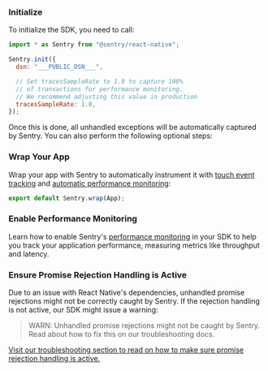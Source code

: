 ### Initialize

To initialize the SDK, you need to call:

```javascript {filename:App.js}
import * as Sentry from "@sentry/react-native";

Sentry.init({
  dsn: "___PUBLIC_DSN___",

  // Set tracesSampleRate to 1.0 to capture 100%
  // of transactions for performance monitoring.
  // We recommend adjusting this value in production
  tracesSampleRate: 1.0,
});
```

Once this is done, all unhandled exceptions will be automatically captured by Sentry. You can also perform the following optional steps:

### Wrap Your App

Wrap your app with Sentry to automatically instrument it with [touch event tracking](/platforms/react-native/touchevents/) and [automatic performance monitoring](/platforms/react-native/performance/instrumentation/automatic-instrumentation/):

```javascript {filename:App.js}
export default Sentry.wrap(App);
```

### Enable Performance Monitoring

Learn how to enable Sentry's [performance monitoring](/platforms/react-native/performance/) in your SDK to help you track your application performance, measuring metrics like throughput and latency.

### Ensure Promise Rejection Handling is Active

Due to an issue with React Native's dependencies, unhandled promise rejections might not be correctly caught by Sentry. If the rejection handling is not active, our SDK might issue a warning:

> WARN: Unhandled promise rejections might not be caught by Sentry. Read about how to fix this on our troubleshooting docs.

[Visit our troubleshooting section to read on how to make sure promise rejection handling is active.](/platforms/react-native/troubleshooting/#unhandled-promise-rejections)
